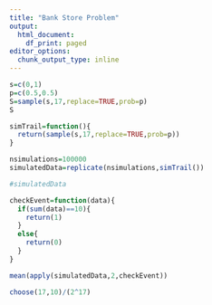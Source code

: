 ```yaml
---
title: "Bank Store Problem"
output:
  html_document:
    df_print: paged
editor_options:
  chunk_output_type: inline
---
```


```r
s=c(0,1)
p=c(0.5,0.5)
S=sample(s,17,replace=TRUE,prob=p)
S
```

```r
simTrail=function(){
  return(sample(s,17,replace=TRUE,prob=p))
}
```

```r
nsimulations=100000
simulatedData=replicate(nsimulations,simTrail())
```

```r
#simulatedData
```

```r
checkEvent=function(data){
  if(sum(data)==10){
    return(1)
  }
  else{
    return(0)
  }
}
```

```r
mean(apply(simulatedData,2,checkEvent))
```

```r
choose(17,10)/(2^17)
```





